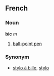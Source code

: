 ==French==
===Noun===
'''bic''' ''m''

# [[ball-point pen]]

===Synonym===
*[[stylo à bille]], [[stylo]]